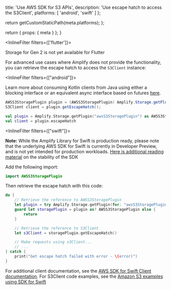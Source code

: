 
  title: 'Use AWS SDK for S3 APIs',
  description: 'Use escape hatch to access the S3Client',
  platforms: [
    'android',
    'swift'
  ]
};

  return getCustomStaticPath(meta.platforms);
};

  return {
    props: {
      meta
    }
  };
}

<InlineFilter filters={['flutter']}>
<Callout warning>

Storage for Gen 2 is not yet available for Flutter
</Callout>
</InlineFilter>

For advanced use cases where Amplify does not provide the functionality, you can retrieve the escape hatch to access the `S3Client` instance:

<InlineFilter filters={["android"]}>

<BlockSwitcher>

<Block name="Java">

<Callout>

Learn more about consuming Kotlin clients from Java using either a blocking interface or an equivalent async interface based on futures [here](https://github.com/awslabs/smithy-kotlin/blob/main/docs/design/kotlin-smithy-sdk.md#java-interop).

</Callout>

```java
AWSS3StoragePlugin plugin = (AWSS3StoragePlugin) Amplify.Storage.getPlugin("awsS3StoragePlugin");
S3Client client = plugin.getEscapeHatch();
```

</Block>
<Block name="Kotlin">

```kotlin
val plugin = Amplify.Storage.getPlugin("awsS3StoragePlugin") as AWSS3StoragePlugin
val client = plugin.escapeHatch
```

</Block>
</BlockSwitcher>

</InlineFilter>

<InlineFilter filters={["swift"]}>

<Callout warning>

**Note:** While the Amplify Library for Swift is production ready, please note that the underlying AWS SDK for Swift is currently in Developer Preview, and is not yet intended for production workloads. [Here is additional reading material](https://github.com/awslabs/aws-sdk-swift/blob/main/Sources/Core/AWSSDKForSwift/Documentation.docc/stability.md) on the stability of the SDK

</Callout>

Add the following import:

```swift
import AWSS3StoragePlugin
```

Then retrieve the escape hatch with this code:

```swift
do {
    // Retrieve the reference to AWSS3StoragePlugin
    let plugin = try Amplify.Storage.getPlugin(for: "awsS3StoragePlugin")
    guard let storagePlugin = plugin as? AWSS3StoragePlugin else {
        return
    }

    // Retrieve the reference to S3Client
    let s3Client = storagePlugin.getEscapeHatch()

    // Make requests using s3Client...
    // ...
} catch {
    print("Get escape hatch failed with error - \(error)")
}
```

For additional client documentation, see the [AWS SDK for Swift Client documentation](https://docs.aws.amazon.com/sdk-for-swift/latest/developer-guide/using-client-services.html). For S3Client code examples, see the [Amazon S3 examples using SDK for Swift](https://docs.aws.amazon.com/sdk-for-swift/latest/developer-guide/swift_s3_code_examples.html)

</InlineFilter>
